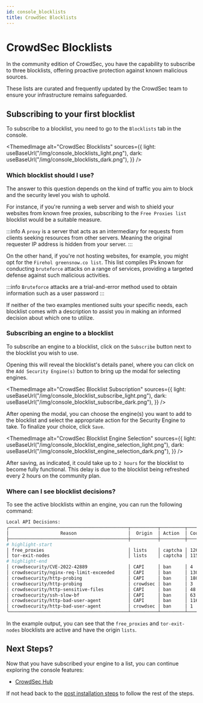 ```yaml
---
id: console_blocklists
title: CrowdSec Blocklists
---
```



# CrowdSec Blocklists

In the community edition of CrowdSec, you have the capability to subscribe to three blocklists, offering proactive protection against known malicious sources.

These lists are curated and frequently updated by the CrowdSec team to ensure your infrastructure remains safeguarded.

## Subscribing to your first blocklist

To subscribe to a blocklist, you need to go to the `Blocklists` tab in the console.

<ThemedImage
    alt="CrowdSec Blocklists"
    sources={{
        light: useBaseUrl("/img/console_blocklists_light.png"),
        dark: useBaseUrl("/img/console_blocklists_dark.png"),
    }}
/>

### Which blocklist should I use?

The answer to this question depends on the kind of traffic you aim to block and the security level you wish to uphold.

For instance, if you're running a web server and wish to shield your websites from known free proxies, subscribing to the `Free Proxies list` blocklist would be a suitable measure.

:::info
A `proxy` is a server that acts as an intermediary for requests from clients seeking resources from other servers. Meaning the original requester IP address is hidden from your server.
:::

On the other hand, if you're not hosting websites, for example, you might opt for the `Firehol greensnow.co list`. This list compiles IPs known for conducting `bruteforce` attacks on a range of services, providing a targeted defense against such malicious activities.

:::info
`Bruteforce` attacks are a trial-and-error method used to obtain information such as a user password
:::

If neither of the two examples mentioned suits your specific needs, each blocklist comes with a description to assist you in making an informed decision about which one to utilize.

### Subscribing an engine to a blocklist

To subscribe an engine to a blocklist, click on the `Subscribe` button next to the blocklist you wish to use.

Opening this will reveal the blocklist's details panel, where you can click on the `Add Security Engine(s)` button to bring up the modal for selecting engines.

<ThemedImage
    alt="CrowdSec Blocklist Subscription"
    sources={{
        light: useBaseUrl("/img/console_blocklist_subscribe_light.png"),
        dark: useBaseUrl("/img/console_blocklist_subscribe_dark.png"),
    }}
/>

After opening the modal, you can choose the engine(s) you want to add to the blocklist and select the appropriate action for the Security Engine to take. To finalize your choice, click `Save`.

<ThemedImage
    alt="CrowdSec Blocklist Engine Selection"
    sources={{
        light: useBaseUrl("/img/console_blocklist_engine_selection_light.png"),
        dark: useBaseUrl("/img/console_blocklist_engine_selection_dark.png"),
    }}
/>

After saving, as indicated, it could take up to `2 hours` for the blocklist to become fully functional. This delay is due to the blocklist being refreshed every 2 hours on the community plan.

### Where can I see blocklist decisions?

To see the active blocklists within an engine, you can run the following command:

<UnixWindowsK8sTabs
    bash="cscli metrics show decisions"
    powershell="cscli.exe metrics show decisions"
    k8s="kubectl exec -n crowdsec -it crowdsec-lapi-<id> -- cscli metrics show decisions"
/>

```bash title="Command Output"
Local API Decisions:
╭────────────────────────────────────────────┬──────────┬─────────┬───────╮
│                   Reason                   │  Origin  │ Action  │ Count │
├────────────────────────────────────────────┼──────────┼─────────┼───────┤
# highlight-start
│ free_proxies                               │ lists    │ captcha │ 12668 │
│ tor-exit-nodes                             │ lists    │ captcha │ 1152  │
# highlight-end
│ crowdsecurity/CVE-2022-42889               │ CAPI     │ ban     │ 4     │
│ crowdsecurity/nginx-req-limit-exceeded     │ CAPI     │ ban     │ 130   │
│ crowdsecurity/http-probing                 │ CAPI     │ ban     │ 1805  │
│ crowdsecurity/http-probing                 │ crowdsec │ ban     │ 3     │
│ crowdsecurity/http-sensitive-files         │ CAPI     │ ban     │ 48    │
│ crowdsecurity/ssh-slow-bf                  │ CAPI     │ ban     │ 63    │
│ crowdsecurity/http-bad-user-agent          │ CAPI     │ ban     │ 11623 │
│ crowdsecurity/http-bad-user-agent          │ crowdsec │ ban     │ 1     │
╰────────────────────────────────────────────┴──────────┴─────────┴───────╯
```

In the example output, you can see that the `free_proxies` and `tor-exit-nodes` blocklists are active and have the origin `lists`.

## Next Steps?

Now that you have subscribed your engine to a list, you can continue exploring the console features:

- [CrowdSec Hub](/getting_started/post_installation/console_hub.mdx)

If not head back to the [post installation steps](/getting_started/next_steps.md#1-crowdsec-console) to follow the rest of the steps.
